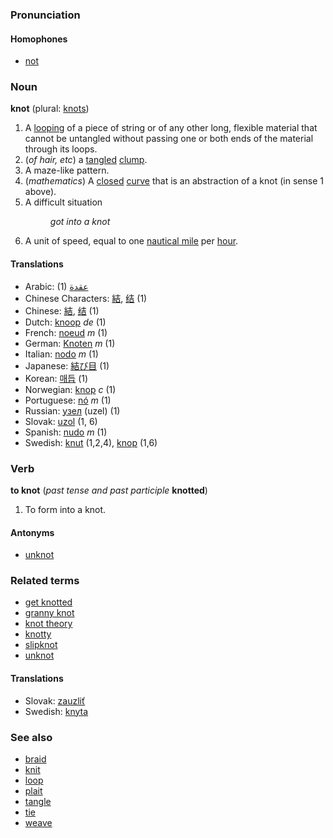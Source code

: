 ===Pronunciation===
====Homophones====
*[[not]]

===Noun===
'''knot''' (plural: [[knots]])

#A [[loop]]ing of a piece of string or of any other long, flexible material that cannot be untangled without passing one or both ends of the material through its loops.
#(''of hair, etc'') a [[tangle]]d [[clump]].
#A maze-like pattern.
#(''mathematics'') A [[closed]] [[curve]] that is an abstraction of a knot (in sense 1 above).
#A difficult situation
#:''got into a knot''
#A unit of speed, equal to one [[nautical mile]] per [[hour]].

====Translations====
*Arabic: (1) [[عقدة]]
*Chinese Characters: [[結]], [[结]] (1)
*Chinese: [[結]], [[结]] (1)
*Dutch: [[knoop]] ''de'' (1)
*French: [[noeud]] ''m'' (1)
*German: [[Knoten]] ''m'' (1)
*Italian: [[nodo]] ''m'' (1)
*Japanese: [[結び目]] (1)
*Korean: [[매듭]] (1)
*Norwegian: [[knop]] ''c'' (1)
*Portuguese: [[nó]] ''m'' (1)
*Russian: [[узел]] (uzel) (1)
*Slovak: [[uzol]] (1, 6)
*Spanish: [[nudo]] ''m'' (1)
*Swedish: [[knut]] (1,2,4), [[knop]] (1,6)

===Verb===
'''to knot''' (''past tense and past participle'' '''knotted''')

#To form into a knot.

====Antonyms====
*[[unknot]]

===Related terms===
*[[get knotted]]
*[[granny knot]]
*[[knot theory]]
*[[knotty]]
*[[slipknot]]
*[[unknot]]

====Translations====
*Slovak: [[zauzliť]]
*Swedish: [[knyta]]

===See also===
*[[braid]]
*[[knit]]
*[[loop]]
*[[plait]]
*[[tangle]]
*[[tie]]
*[[weave]]